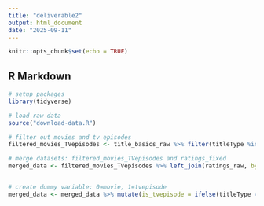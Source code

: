 ```yaml
---
title: "deliverable2"
output: html_document
date: "2025-09-11"
---
```


```r
knitr::opts_chunk$set(echo = TRUE)
```

## R Markdown

```r
# setup packages 
library(tidyverse)

# load raw data
source("download-data.R")

# filter out movies and tv episodes 
filtered_movies_TVepisodes <- title_basics_raw %>% filter(titleType %in% c("movie", "tvepisode"))

# merge datasets: filtered_movies_TVepisodes and ratings_fixed
merged_data <- filtered_movies_TVepisodes %>% left_join(ratings_raw, by = "tconst")


# create dummy variable: 0=movie, 1=tvepisode
merged_data <- merged_data %>% mutate(is_tvepisode = ifelse(titleType == "tvepisode", 1, 0))

```
